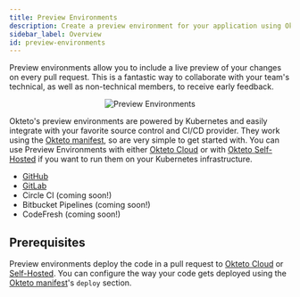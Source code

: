 ```yaml
---
title: Preview Environments
description: Create a preview environment for your application using Okteto
sidebar_label: Overview
id: preview-environments
---
```



Preview environments allow you to include a live preview of your changes on every pull request. This is a fantastic way to collaborate with your team's technical, as well as non-technical members, to receive early feedback.

<p align="center"><Image src="/docs/cloud/preview-environments/images/preview-environments.png" alt="Preview Environments" /></p>

Okteto's preview environments are powered by Kubernetes and easily integrate with your favorite source control and CI/CD provider. They work using the [Okteto manifest](/docs/cloud/okteto-cli/#okteto-manifest), so are very simple to get started with.
You can use Preview Environments with either [Okteto Cloud](/docs/cloud) or with [Okteto Self-Hosted](/docs/enterprise) if you want to run them on your Kubernetes infrastructure.

- [GitHub](/docs/cloud/preview-environments/preview-environments-github/)
- [GitLab](/docs/cloud/preview-environments/preview-environments-gitlab/)
- Circle CI (coming soon!)
- Bitbucket Pipelines (coming soon!)
- CodeFresh (coming soon!)

## Prerequisites

Preview environments deploy the code in a pull request to [Okteto Cloud](/docs/cloud/) or [Self-Hosted](/docs/enterprise/). You can configure the way your code gets deployed using the [Okteto manifest](/docs/cloud/okteto-cli/#okteto-manifest)'s `deploy` section.
